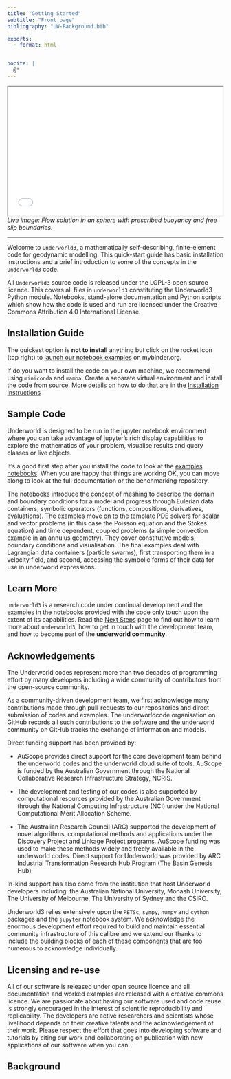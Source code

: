 ```yaml
---
title: "Getting Started"
subtitle: "Front page"
bibliography: "UW-Background.bib"

exports:
  - format: html


nocite: |
  @*
---
```



```{=html}
<center>
<iframe src="media/pyvista/SphereStreamLinesS.html" width="500" height="300">
</iframe>
</center>

<i>
    Live image: Flow solution in an sphere with prescribed buoyancy
    and free slip boundaries.
</i>

```
---

Welcome to `Underworld3`, a mathematically self-describing, finite-element code for geodynamic modelling. This quick-start guide has basic installation instructions and a brief introduction to some of the concepts in the `Underworld3` code.

All `Underworld3` source code is released under the LGPL-3 open source licence. This covers all files in `underworld3` constituting the Underworld3 Python module. Notebooks, stand-alone documentation and Python scripts which show how the code is used and run are licensed under the Creative Commons Attribution 4.0 International License.

## Installation Guide

The quickest option is **not to install** anything but click on the rocket icon (top right) to [launch our notebook examples](https://mybinder.org/v2/gh/underworldcode/underworld3/development?labpath=WebBook/Notebooks) on mybinder.org.

If do you want to install the code on your own machine, we recommend using `miniconda` and `mamba`. Create a separate virtual environment and install the code from source. More details on how to do that are in the [Installation Instructions](Installation.qmd)

## Sample Code

Underworld is designed to be run in the jupyter notebook environment where you can take advantage of jupyter's rich display capabilities to explore the mathematics of your problem, visualise results and query classes or live objects.

It's a good first step after you install the code to look at the [examples notebooks](Notebooks/Notebook_Index.ipynb). When you are happy that things are working OK, you can move along to look at the full documentation or the benchmarking repository.

The notebooks introduce the concept of meshing to describe the domain and boundary conditions for a model and progress through Eulerian data containers, symbolic operators (functions, compositions, derivatives, evaluations).
The examples move on to the template PDE solvers for scalar and vector problems (in this case the Poisson equation and the Stokes equation) and time dependent, coupled problems (a simple convection example in an annulus geometry). They cover constitutive models, boundary conditions and visualisation.
The final examples deal with Lagrangian data containers (particle swarms), first transporting them in a velocity field, and second, accessing the symbolic forms of their data for use in underworld expressions.

## Learn More

`underworld3` is a research code under continual development and the examples in the notebooks provided with the code only touch upon the extent of its capabilities. Read the [Next Steps](NextSteps.qmd) page to find out how to learn more about `underworld3`, how to get in touch with the development team, and how to become part of the **underworld community**.


## Acknowledgements

The Underworld codes represent more than two decades of programming effort by many developers including a wide community of contributors from the open-source community.

As a community-driven development team, we first acknowledge many contributions made through pull-requests to our repositories and direct submission of codes and examples. The underworldcode organisation on GitHub records all such contributions to the software and the underworld community on GitHub tracks the exchange of information and models.

Direct funding support has been provided by:

 - AuScope provides direct support for the core development team behind the underworld codes and the underworld cloud suite of tools. AuScope is funded by the Australian Government through the National Collaborative Research Infrastructure Strategy, NCRIS.

 - The development and testing of our codes is also supported by computational resources provided by the Australian Government through the National Computing Infrastructure (NCI) under the National Computational Merit Allocation Scheme.

 - The Australian Research Council (ARC) supported the development of novel algorithms, computational methods and applications under the Discovery Project and Linkage Project programs. AuScope funding was used to make these methods widely and freely available in the underworld codes. Direct support for Underworld was provided by ARC Industrial Transformation Research Hub Program (The Basin Genesis Hub)

In-kind support has also come from the institution that host Underworld developers including: the Australian National University, Monash University, The University of Melbourne, The University of Sydney and the CSIRO.

Underworld3 relies extensively upon the `PETSc`, `sympy`, `numpy` and `cython` packages and the `jupyter` notebook system.  We acknowledge the enormous development effort required to build and maintain essential community infrastructure of this calibre and we extend our thanks to include the building blocks of each of these components that are too numerous to acknowledge individually.

## Licensing and re-use

All of our software is released under open source licence and all documentation and worked examples are released with a creative commons licence. We are passionate about having our software used and code reuse is strongly encouraged in the interest of scientific reproducibility and replicability.
The developers are active researchers and scientists whose livelihood depends  on their creative talents and the acknowledgement of their work. Please respect the effort that goes into developing software and tutorials by citing our work and collaborating on publication with new applications of our software when you can.

## Background


::: {#refs}
:::
